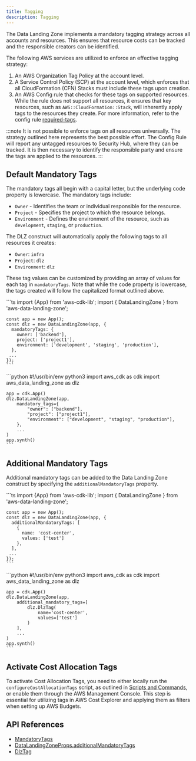 ```yaml
---
title: Tagging
description: Tagging
---
```


The Data Landing Zone implements a mandatory tagging strategy across all accounts and resources.
This ensures that resource costs can be tracked and the responsible creators can be identified.

The following AWS services are utilized to enforce an effective tagging strategy:
1. An AWS Organization Tag Policy at the account level.
2. A Service Control Policy (SCP) at the account level, which enforces that all CloudFormation (CFN) Stacks
must include these tags upon creation.
3. An AWS Config rule that checks for these tags on supported resources. While the rule does not support all
resources, it ensures that key resources, such as `AWS::CloudFormation::Stack`, will inherently apply tags
to the resources they create. For more information, refer to the config rule [required-tags](https://docs.aws.amazon.com/config/latest/developerguide/required-tags.html).

:::note
It is not possible to enforce tags on all resources universally. The strategy outlined here represents
the best possible effort. The Config Rule will report any untagged resources to Security Hub, where they
can be tracked. It is then necessary to identify the responsible party and ensure the tags are applied
to the resources.
:::

## Default Mandatory Tags

The mandatory tags all begin with a capital letter, but the underlying code property is lowercase. The mandatory tags include:
- `Owner` - Identifies the team or individual responsible for the resource.
- `Project` - Specifies the project to which the resource belongs.
- `Environment` - Defines the environment of the resource, such as `development`, `staging`, or `production`.

The DLZ construct will automatically apply the following tags to all resources it creates:
- `Owner`: `infra`
- `Project`: `dlz`
- `Environment`: `dlz`

These tag values can be customized by providing an array of values for each tag in `mandatoryTags`.
Note that while the code property is lowercase, the tags created will follow the capitalized format outlined above.

<DualCode>
  <Fragment slot="ts">
    ```ts
    import {App} from 'aws-cdk-lib';
    import { DataLandingZone } from 'aws-data-landing-zone';

    const app = new App();
    const dlz = new DataLandingZone(app, {
      mandatoryTags: {
        owner: ['backend'],
        project: ['project1'],
        environment: ['development', 'staging', 'production'],
      },
     ...
    });
    ```
  </Fragment>
  <Fragment slot="python">
    ```python
    #!/usr/bin/env python3
    import aws_cdk as cdk
    import aws_data_landing_zone as dlz

    app = cdk.App()
    dlz.DataLandingZone(app,
        mandatory_tags={
            "owner": ["backend"],
            "project": ["project1"],
            "environment": ["development", "staging", "production"],
        },
        ...
    )
    app.synth()
    ```
  </Fragment>
</DualCode>

## Additional Mandatory Tags

Additional mandatory tags can be added to the Data Landing Zone construct by specifying the `additionalMandatoryTags`
property.

<DualCode>
  <Fragment slot="ts">
    ```ts
    import {App} from 'aws-cdk-lib';
    import { DataLandingZone } from 'aws-data-landing-zone';

    const app = new App();
    const dlz = new DataLandingZone(app, {
      additionalMandatoryTags: [
        {
          name: 'cost-center',
          values: ['test']
        },
      ],
     ...
    });
    ```
  </Fragment>
  <Fragment slot="python">
    ```python
    #!/usr/bin/env python3
    import aws_cdk as cdk
    import aws_data_landing_zone as dlz

    app = cdk.App()
    dlz.DataLandingZone(app,
        additional_mandatory_tags=[
            dlz.DlzTag(
                name='cost-center',
                values=['test']
            )
        ],
        ...
    )
    app.synth()
    ```
  </Fragment>
</DualCode>

## Activate Cost Allocation Tags

To activate Cost Allocation Tags, you need to either locally run the `configureCostAllocationTags` script, as
outlined in [Scripts and Commands](/reference/scripts-commands), or enable them through the AWS Management Console.
This step is essential for utilizing tags in AWS Cost Explorer and applying them as filters when setting up AWS Budgets.

## API References
- [MandatoryTags](/reference/api#mandatorytags)
- [DataLandingZoneProps.additionalMandatoryTags](/reference/api#aws-data-landing-zone.DataLandingZoneProps.property.additionalMandatoryTags)
- [DlzTag](/reference/api#dlztag)